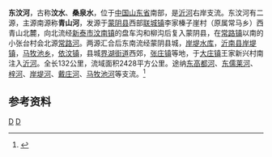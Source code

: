 {{Otheruses|汶河|other=類似名的其它條目描述}}
{{Infobox River
  | river_name      = 东汶河 
  | image_name      =
  | image_size      = 
  | caption         = 
  | origin          = [[山东省|山东省]][[蒙阴县|蒙阴县]][[联城镇_(蒙阴县)|联城镇]]李家榛子崖村
  | mouth           = 山东省[[沂南县|沂南县]][[大庄镇_(沂南县)|大庄镇]]王家新兴村南[[沂河|沂河]]
  | basin_countries = {{PRC}}
  | length          = 132公里
  | elevation       = 
  | mouth_elevation = 
  | discharge       = 
  | watershed       = 2428平方公里
}}
'''东汶河'''，古称'''汶水'''、'''桑泉水'''，位于[[中国|中国]][[山东省|山东省]]南部，是[[沂河|沂河]]右岸支流。东汶河有二源，主源南源称'''青山河'''，发源于[[蒙阴县|蒙阴县]]西部[[联城镇_(蒙阴县)|联城镇]]李家榛子崖村（原属常马乡）西青山北麓，向北流经[[新泰市|新泰市]][[汶南镇|汶南镇]]的盘车沟和柳沟后复入蒙阴县，在[[常路镇|常路镇]]以南的小张台村会北源[[常路河|常路河]]。两源汇合后东南流经蒙阴县城，[[岸堤水库|岸堤水库]]，[[沂南县|沂南县]][[岸堤镇|岸堤镇]]，[[马牧池乡|马牧池乡]]，[[依汶镇|依汶镇]]，县城[[界湖街道|界湖街道]]西郊，[[张庄镇_(沂南县)|张庄镇]]等地，于[[大庄镇_(沂南县)|大庄镇]]王家新兴村南注入[[沂河|沂河]]。全长132公里，流域面积2428平方公里。途纳[[东高都河|东高都河]]、[[东儒莱河|东儒莱河]]、[[梓河|梓河]]、[[岸堤河_(东汶河)|岸堤河]]、[[戴庄河_(东汶河)|戴庄河]]、[[马牧池河|马牧池河]]等支流。<ref name="中国河湖大典">{{cite book zh |author=《[[中国河湖大典|中国河湖大典]]》编纂委员会 |title=《中国河湖大典·淮河卷》 |format=M |edition=1 |location=北京 |publisher=中国水利水电出版社 |date=2010年9月 |pages=197页 |id= ISBN 978-7-5084-7953-8}}</ref>
==参考资料==
{{reflist}}
[[Category:沂沭泗河水系|D]]
[[Category:山东河流|D]]